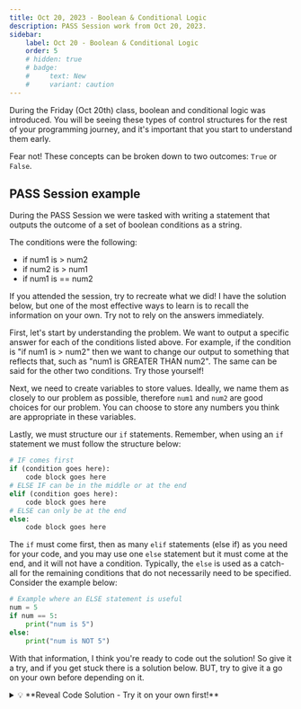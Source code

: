 ```yaml
---
title: Oct 20, 2023 - Boolean & Conditional Logic
description: PASS Session work from Oct 20, 2023.
sidebar:
    label: Oct 20 - Boolean & Conditional Logic
    order: 5
    # hidden: true
    # badge:
    #     text: New
    #     variant: caution
---
```


During the Friday (Oct 20th) class, boolean and conditional logic was introduced. 
You will be seeing these types of control structures for the rest of your programming journey,
and it's important that you start to understand them early. 

Fear not! These concepts can be broken down to two outcomes: <code>True</code> or <code>False</code>.

## PASS Session example

During the PASS Session we were tasked with writing a statement that outputs the outcome 
of a set of boolean conditions as a string. 

The conditions were the following:
- if num1 is > num2
- if num2 is > num1
- if num1 is == num2

If you attended the session, try to recreate what we did! I have the solution below,
but one of the most effective ways to learn is to recall the information on your own. 
Try not to rely on the answers immediately. 

First, let's start by understanding the problem. We want to output a specific 
answer for each of the conditions listed above. For example, if the condition 
is "if num1 is > num2" then we want to change our output to something that reflects 
that, such as "num1 is GREATER THAN num2". The same can be said for the other two
conditions. Try those yourself! 

Next, we need to create variables to store values. Ideally, we name them as closely
to our problem as possible, therefore <code>num1</code> and <code>num2</code> are 
good choices for our problem. You can choose to store any numbers you think are 
appropriate in these variables. 

Lastly, we must structure our <code>if</code> statements. Remember, when using an <code>if</code>
statement we must follow the structure below:

```python
# IF comes first
if (condition goes here):
    code block goes here
# ELSE IF can be in the middle or at the end
elif (condition goes here):
    code block goes here
# ELSE can only be at the end
else:
    code block goes here
```

The <code>if</code> must come first, then as many <code>elif</code> statements (else if)
as you need for your code, and you may use one <code>else</code> statement but it must
come at the end, and it will not have a condition. Typically, the <code>else</code> is
used as a catch-all for the remaining conditions that do not necessarily need to be 
specified. Consider the example below:

```python
# Example where an ELSE statement is useful
num = 5
if num == 5:
    print("num is 5")
else:
    print("num is NOT 5")
```

With that information, I think you're ready to code out the solution! So give it a try,
and if you get stuck there is a solution below. BUT, try to give it a go on your own
before depending on it.

<details>
<summary>💡 **Reveal Code Solution - Try it on your own first!**</summary>
```python
# Need 2 integer variables
# Change these numbers based on the outcome you want
num1 = 3 
num2 = 3

# Need to store our output/answer
answer = ""

# We need IF STATEMENTS
if num1 > num2:
    answer = "num1 is GREATER THAN num2"
elif num2 > num1:
    answer = "num2 is GREATER THAN num1"
else:
    answer = "num1 is EQUAL TO num2"

# Output our answer
print(answer)
```
</details>

## CodingBat - cigar_party

We also worked on a CodingBat problem during the session. My solution is below, so for an added challenge,
try to go through the code and comment each line and why each line is the way it is. Can you make my code
shorter? Did you know that it's possible to get this down to 4 or 5 lines of code?


Here is my modified solution for the [coding bat problem]('https://codingbat.com/prob/p195669') from the PASS Session:

```python
def cigar_party( cigars, is_weekend ):
    # Comment here
    answer = False
    # Comment here
    if is_weekend == True and cigars >= 40:
        answer = True
    # Comment here
    elif is_weekend == False:
        # Comment here
        if ( cigars >= 40 and cigars <= 60 ):
            answer = True
        # Comment here
        elif ( cigars < 40 or cigars > 60 ):
            answer = False
    # Comment here
    return answer
```



#### Thanks for checking out the session notes! See you next time.